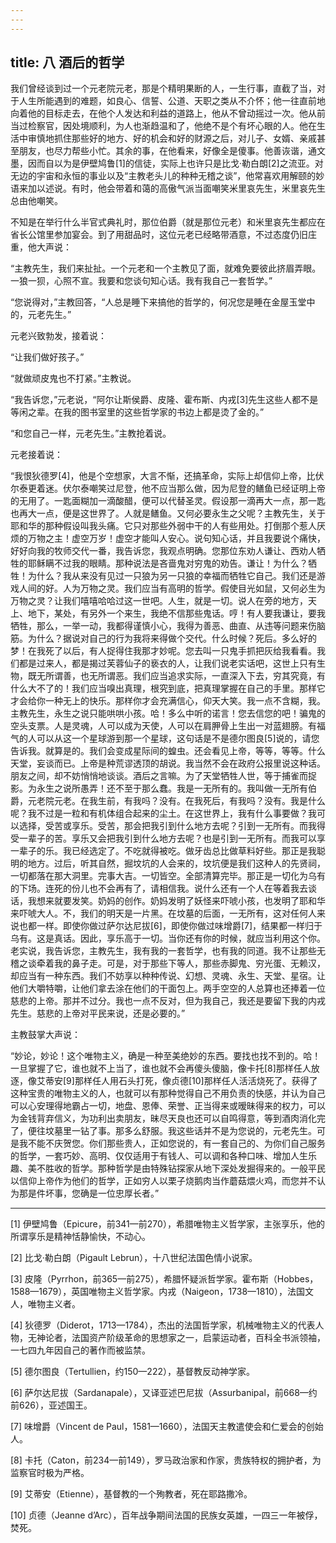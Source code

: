 ```yaml
---
---
---
```

title: 八 酒后的哲学
---




我们曾经谈到过一个元老院元老，那是个精明果断的人，一生行事，直截了当，对于人生所能遇到的难题，如良心、信誓、公道、天职之类从不介怀；他一往直前地向着他的目标走去，在他个人发达和利益的道路上，他从不曾动摇过一次。他从前当过检察官，因处境顺利，为人也渐趋温和了，他绝不是个有坏心眼的人。他在生活中审慎地抓住那些好的地方、好的机会和好的财源之后，对儿子、女婿、亲戚甚至朋友，也尽力帮些小忙。其余的事，在他看来，好像全是傻事。他善诙谐，通文墨，因而自以为是伊壁鸠鲁[1]的信徒，实际上也许只是比戈·勒白朗[2]之流亚。对无边的宇宙和永恒的事业以及“主教老头儿的种种无稽之谈”，他常喜欢用解颐的妙语来加以述说。有时，他会带着和蔼的高傲气派当面嘲笑米里哀先生，米里哀先生总由他嘲笑。

不知是在举行什么半官式典礼时，那位伯爵（就是那位元老）和米里哀先生都应在省长公馆里参加宴会。到了用甜品时，这位元老已经略带酒意，不过态度仍旧庄重，他大声说：

“主教先生，我们来扯扯。一个元老和一个主教见了面，就难免要彼此挤眉弄眼。一狼一狈，心照不宣。我要和您谈句知心话。我有我自己一套哲学。”

“您说得对，”主教回答，“人总是睡下来搞他的哲学的，何况您是睡在金屋玉堂中的，元老先生。”

元老兴致勃发，接着说：

“让我们做好孩子。”

“就做顽皮鬼也不打紧。”主教说。

“我告诉您，”元老说，“阿尔让斯侯爵、皮隆、霍布斯、内戎[3]先生这些人都不是等闲之辈。在我的图书室里的这些哲学家的书边上都是烫了金的。”

“和您自己一样，元老先生。”主教抢着说。

元老接着说：

“我恨狄德罗[4]，他是个空想家，大言不惭，还搞革命，实际上却信仰上帝，比伏尔泰更着迷。伏尔泰嘲笑过尼登，他不应当那么做，因为尼登的鳝鱼已经证明上帝的无用了。一匙面糊加一滴酸醋，便可以代替圣灵。假设那一滴再大一点，那一匙也再大一点，便是这世界了。人就是鳝鱼。又何必要永生之父呢？主教先生，关于耶和华的那种假设叫我头痛。它只对那些外弱中干的人有些用处。打倒那个惹人厌烦的万物之主！虚空万岁！虚空才能叫人安心。说句知心话，并且我要说个痛快，好好向我的牧师交代一番，我告诉您，我观点明确。您那位东劝人谦让、西劝人牺牲的耶稣瞒不过我的眼睛。那种说法是吝啬鬼对穷鬼的劝告。谦让！为什么？牺牲！为什么？我从来没有见过一只狼为另一只狼的幸福而牺牲它自己。我们还是游戏人间的好。人为万物之灵。我们应当有高明的哲学。假使目光如鼠，又何必生为万物之灵？让我们嘻嘻哈哈过这一世吧。人生，就是一切。说人在旁的地方，天上、地下，某处，有另外一个来生，我绝不信那些鬼话。哼！有人要我谦让，要我牺牲，那么，一举一动，我都得谨慎小心，我得为善恶、曲直、从违等问题来伤脑筋。为什么？据说对自己的行为我将来得做个交代。什么时候？死后。多么好的梦！在我死了以后，有人捉得住我那才妙呢。您去叫一只鬼手抓把灰给我看看。我们都是过来人，都是揭过芙蓉仙子的亵衣的人，让我们说老实话吧，这世上只有生物，既无所谓善，也无所谓恶。我们应当追求实际，一直深入下去，穷其究竟，有什么大不了的！我们应当嗅出真理，根究到底，把真理掌握在自己的手里。那样它才会给你一种无上的快乐。那样你才会充满信心，仰天大笑。我一点不含糊，我。主教先生，永生之说只能哄哄小孩。哈！多么中听的诺言！您去信您的吧！骗鬼的空头支票。人是灵魂，人可以成为天使，人可以在肩胛骨上生出一对蓝翅膀。有福气的人可以从这一个星球游到那一个星球，这句话是不是德尔图良[5]说的，请您告诉我。就算是的。我们会变成星际间的蝗虫。还会看见上帝，等等，等等。什么天堂，妄谈而已。上帝是种荒谬透顶的胡说。我当然不会在政府公报里说这种话。朋友之间，却不妨悄悄地谈谈。酒后之言嘛。为了天堂牺牲人世，等于捕雀而捉影。为永生之说所愚弄！还不至于那么蠢。我是一无所有的。我叫做一无所有伯爵，元老院元老。在我生前，有我吗？没有。在我死后，有我吗？没有。我是什么呢？我不过是一粒和有机体组合起来的尘土。在这世界上，我有什么事要做？我可以选择，受苦或享乐。受苦，那会把我引到什么地方去呢？引到一无所有。而我得受一辈子的苦。享乐又会把我引到什么地方去呢？也是引到一无所有。而我可以享一辈子的乐。我已经选定了。不吃就得被吃。做牙齿总比做草料好些。那正是我聪明的地方。过后，听其自然，掘坟坑的人会来的，坟坑便是我们这种人的先贤祠，一切都落在那大洞里。完事大吉。一切皆空。全部清算完毕。那正是一切化为乌有的下场。连死的份儿也不会再有了，请相信我。说什么还有一个人在等着我去谈话，我想来就要发笑。奶妈的创作。奶妈发明了妖怪来吓唬小孩，也发明了耶和华来吓唬大人。不，我们的明天是一片黑。在坟墓的后面，一无所有，这对任何人来说也都一样。即使你做过萨尔达尼拔[6]，即使你做过味增爵[7]，结果都一样归于乌有。这是真话。因此，享乐高于一切。当你还有你的时候，就应当利用这个你。老实说，我告诉您，主教先生，我有我的一套哲学，也有我的同道。我不让那些无稽之谈牵着我的鼻子走。可是，对于那些下等人，那些赤脚鬼、穷光蛋、无赖汉，却应当有一种东西。我们不妨享以种种传说、幻想、灵魂、永生、天堂、星宿。让他们大嚼特嚼，让他们拿去涂在他们的干面包上。两手空空的人总算也还捧着一位慈悲的上帝。那并不过分。我也一点不反对，但为我自己，我还是要留下我的内戎先生。慈悲的上帝对平民来说，还是必要的。”

主教鼓掌大声说：

“妙论，妙论！这个唯物主义，确是一种至美绝妙的东西。要找也找不到的。哈！一旦掌握了它，谁也就不上当了，谁也就不会再傻头傻脑，像卡托[8]那样任人放逐，像艾蒂安[9]那样任人用石头打死，像贞德[10]那样任人活活烧死了。获得了这种宝贵的唯物主义的人，也就可以有那种觉得自己不用负责的快感，并认为自己可以心安理得地霸占一切，地盘、恩俸、荣誉、正当得来或暧昧得来的权力，可以为金钱背弃信义，为功利出卖朋友，昧尽天良也还可以自鸣得意，等到酒肉消化完了，便往坟墓里一钻了事。那多么舒服。我这些话并不是为您说的，元老先生。可是我不能不庆贺您。你们那些贵人，正如您说的，有一套自己的、为你们自己服务的哲学，一套巧妙、高明、仅仅适用于有钱人、可以调和各种口味、增加人生乐趣、美不胜收的哲学。那种哲学是由特殊钻探家从地下深处发掘得来的。一般平民以信仰上帝作为他们的哲学，正如穷人以栗子烧鹅肉当作蘑菇煨火鸡，而您并不认为那是件坏事，您确是一位忠厚长者。”



* * *



[1] 伊壁鸠鲁（Epicure，前341—前270），希腊唯物主义哲学家，主张享乐，他的所谓享乐是精神恬静愉快，不动心。

[2] 比戈·勒白朗（Pigault Lebrun），十八世纪法国色情小说家。

[3] 皮隆（Pyrrhon，前365—前275），希腊怀疑派哲学家。霍布斯（Hobbes，1588—1679），英国唯物主义哲学家。内戎（Naigeon，1738—1810），法国文人，唯物主义者。

[4] 狄德罗（Diderot，1713—1784），杰出的法国哲学家，机械唯物主义的代表人物，无神论者，法国资产阶级革命的思想家之一，启蒙运动者，百科全书派领袖，一七四九年因自己的著作而被监禁。

[5] 德尔图良（Tertullien，约150—222），基督教反动神学家。

[6] 萨尔达尼拔（Sardanapale），又译亚述巴尼拔（Assurbanipal，前668—约前626），亚述国王。

[7] 味增爵（Vincent de Paul，1581—1660），法国天主教遣使会和仁爱会的创始人。

[8] 卡托（Caton，前234—前149），罗马政治家和作家，贵族特权的拥护者，为监察官时极为严格。

[9] 艾蒂安（Etienne），基督教的一个殉教者，死在耶路撒冷。

[10] 贞德（Jeanne d’Arc），百年战争期间法国的民族女英雄，一四三一年被俘，焚死。